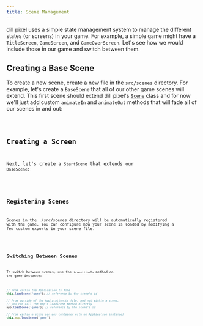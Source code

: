 ```yaml
---
title: Scene Management
---
```




dill pixel uses a simple state management system to manage the different states (or screens)
in your game. For example, a simple game might have a `TitleScreen`, `GameScreen`, and `GameOverScreen`.
Let's see how we would include those in our game and switch between them.

## Creating a Base Scene

To create a new scene, create a new file in the `src/scenes` directory. For example, let's create a `BaseScene`
that all of our other game scenes will extend. This first scene should extend dill pixel's [`Scene`](/api/classes/scene) class
and for now we'll just add custom `animateIn` and `animateOut` methods that will fade all of our scenes in and out:

<Code code={baseSceneTs} lang="ts" title="src/scenes/BaseScene.ts" />

## Creating a Screen

Next, let's create a `StartScene` that extends our `BaseScene`:

<Code code={startSceneTs} lang="ts" title="src/scenes/StartScene.ts" />

## Registering Scenes

Scenes in the ./src/scenes directory will be automatically registered with the game.
You can configure how your scene is loaded by modifying a few custom exports in your scene file.

<Code code={applicationTs} lang="ts" title="src/MyApplication.ts" />

## Switching Between Scenes

To switch between scenes, use the `transitionTo` method on the game instance:

```ts
// From within the Application.ts file
this.loadScene('game'); // reference by the scene's id

// From outside of the Application.ts file, and not within a scene,
// you can call the app's loadScene method directly
app.loadScene('game'); // reference by the scene's id

// From within a scene (or any container with an Application instance)
this.app.loadScene('game');
```
